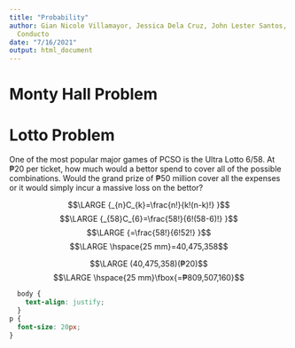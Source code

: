 ```yaml
---
title: "Probability"
author: Gian Nicole Villamayor, Jessica Dela Cruz, John Lester Santos, John Rollic
  Conducto
date: "7/16/2021"
output: html_document
---
```

# Monty Hall Problem 


# Lotto Problem

<p> One of the most popular major games of PCSO is the Ultra Lotto 6/58. At ₱20 per ticket, how much would a bettor spend to cover all of the possible combinations. Would the grand prize of ₱50 million cover all the expenses or it would simply incur a massive loss on the bettor? </p>
<center>
$$\LARGE {_{n}C_{k}=\frac{n!}{k!(n-k)!} }$$
$$\LARGE {_{58}C_{6}=\frac{58!}{6!(58-6)!} }$$
$$\LARGE {=\frac{58!}{6!52!} }$$
$$\LARGE \hspace{25 mm}=40,475,358$$

$$\LARGE (40,475,358)(₱20)$$
$$\LARGE \hspace{25 mm}\fbox{=₱809,507,160}$$

</center>

```css
  body {
    text-align: justify;
  }
p {
  font-size: 20px;
}
```
